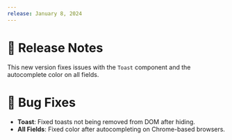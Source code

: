 ```yaml
---
release: January 8, 2024
---
```


# 🧾 Release Notes

This new version fixes issues with the `Toast` component and the autocomplete color on all fields.

# 🐛 Bug Fixes

- **Toast**: Fixed toasts not being removed from DOM after hiding.
- **All Fields**: Fixed color after autocompleting on Chrome-based browsers.
